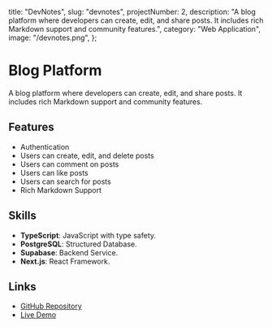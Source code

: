   title: "DevNotes",
  slug: "devnotes",
  projectNumber: 2,
  description:
    "A blog platform where developers can create, edit, and share posts. It includes rich Markdown support and community features.",
  category: "Web Application",
  image: "/devnotes.png",
};

# Blog Platform

A blog platform where developers can create, edit, and share posts. It includes rich Markdown support and community features.

## Features

- Authentication
- Users can create, edit, and delete posts
- Users can comment on posts
- Users can like posts
- Users can search for posts
- Rich Markdown Support

## Skills

- **TypeScript**: JavaScript with type safety.
- **PostgreSQL**: Structured Database.
- **Supabase**: Backend Service.
- **Next.js**: React Framework.

## Links

- [GitHub Repository](https://github.com/colinguinane1/devnotes.me)
- [Live Demo](https://devnotes.me)
